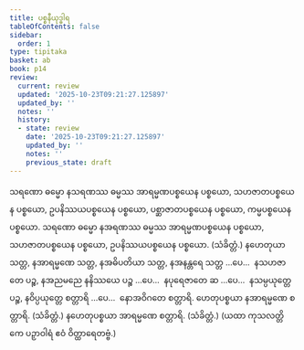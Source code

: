 ```yaml
---
title: ပစ္စနီယုဒ္ဓါရ
tableOfContents: false
sidebar:
  order: 1
type: tipitaka
basket: ab
book: p14
review:
  current: review
  updated: '2025-10-23T09:21:27.125897'
  updated_by: ''
  notes: ''
  history:
  - state: review
    date: '2025-10-23T09:21:27.125897'
    updated_by: ''
    notes: ''
    previous_state: draft
---
```



<ReviewStatus review={frontmatter.review} showDetails={true} />

<HypothesisAnnotation frontmatter={frontmatter} />

<DynamicBreadcrumb />

<Division number="56" book="p14" e="ch" v="40" p="213">

<Paragraph number="181" book="p14">
သရဏော ဓမ္မော နသရဏဿ ဓမ္မဿ အာရမ္မဏပစ္စယေန ပစ္စယော, သဟဇာတပစ္စယေန ပစ္စယော, ဥပနိဿယပစ္စယေန ပစ္စယော, ပစ္ဆာဇာတပစ္စယေန ပစ္စယော, ကမ္မပစ္စယေန ပစ္စယော.
</Paragraph>

<Paragraph number="182" book="p14">
သရဏော ဓမ္မော နအရဏဿ ဓမ္မဿ အာရမ္မဏပစ္စယေန ပစ္စယော, သဟဇာတပစ္စယေန ပစ္စယော, ဥပနိဿယပစ္စယေန ပစ္စယော. (သံခိတ္တံ.)
</Paragraph>

</Division>
<Division number="57" book="p14" e="ch" v="40" p="213">

<Paragraph number="183" book="p14">
နဟေတုယာ သတ္တ, နအာရမ္မဏေ သတ္တ, နအဓိပတိယာ သတ္တ, နအနန္တရေ သတ္တ …ပေ…  နသဟဇာတေ ပဉ္စ, နအညမညေ နနိဿယေ ပဉ္စ …ပေ…  နပုရေဇာတေ ဆ …ပေ…  နသမ္ပယုတ္တေ ပဉ္စ, နဝိပ္ပယုတ္တေ စတ္တာရိ …ပေ…  နောအဝိဂတေ စတ္တာရိ.
</Paragraph>

<Paragraph number="184" book="p14">
ဟေတုပစ္စယာ နအာရမ္မဏေ စတ္တာရိ. (သံခိတ္တံ.)
</Paragraph>

<Paragraph number="185" book="p14">
နဟေတုပစ္စယာ အာရမ္မဏေ စတ္တာရိ. (သံခိတ္တံ.)
</Paragraph>

<Paragraph number="186" book="p14">
(ယထာ ကုသလတ္တိကေ ပဉှာဝါရံ ဧဝံ ဝိတ္ထာရေတဗ္ဗံ.)
</Paragraph>
</Division>